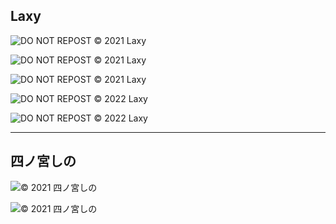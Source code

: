 
## Laxy

![DO NOT REPOST © 2021 Laxy](#commission/20210424_Laxy.jpg)

<Caption
  Year="2021"
  Name="Laxy"
  Url="https://twitter.com/laxyiii/status/1385985122332155908"
/>

![DO NOT REPOST © 2021 Laxy](#commission/20210531_Laxy.jpg)

<Caption
  Year="2021"
  Name="Laxy"
  Url="https://twitter.com/laxyiii/status/1402415053567975424"
/>

![DO NOT REPOST © 2021 Laxy](#commission/20211018_Laxy.jpg)

<Caption
  Year="2021"
  Name="Laxy"
  Url="https://twitter.com/laxyiii/status/1451854024609714183"
/>

![DO NOT REPOST © 2022 Laxy](#commission/20220113_Laxy.jpg)

<Caption
  Year="2022"
  Name="Laxy"
  Url="https://twitter.com/laxyiii/status/1481568202060709892"
/>

![DO NOT REPOST © 2022 Laxy](#commission/20220628_Laxy.jpg)

<Caption
  Year="2022"
  Name="Laxy"
  Url="https://twitter.com/laxyiii/status/1541634796887019522"
/>

---

## 四ノ宮しの

![© 2021 四ノ宮しの](#commission/20211018_四ノ宮しの.jpg)

<Caption
  Year="2021"
  Name="四ノ宮しの"
  Url="https://twitter.com/sinosino141/status/1450748626725134337"
/>

![© 2021 四ノ宮しの](#commission/20210708_四ノ宮しの.jpg)

<Caption
  Year="2021"
  Name="四ノ宮しの"
  Skeb="true"
  Skeb={true}
  Url="https://twitter.com/sinosino141/status/1413111074363113475"
/>
